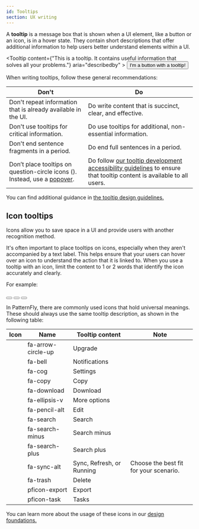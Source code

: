```yaml
---
id: Tooltips
section: UX writing
---
```



A **tooltip** is a message box that is shown when a UI element, like a button or an icon, is in a hover state. They contain short descriptions that offer additional information to help users better understand elements within a UI.

<Tooltip content={"This is a tooltip. It contains useful information that solves all your problems."} aria="describedby" >
      <Button>I'm a button with a tooltip!</Button>
</Tooltip>

When writing tooltips, follow these general recommendations:

<div class="ws-content-table">

| **Don't** | **Do** |
|----------------------------------------|---------------------|
| Don't repeat information that is already available in the UI. | Do write content that is succinct, clear, and effective. |
| Don't use tooltips for critical information. | Do use tooltips for additional, non-essential information. |
| Don't end sentence fragments in a period. | Do end full sentences in a period. |
| Don’t place tooltips on question-circle icons (<QuestionCircleIcon />). Instead, use a [popover](/components/popover).   | Do follow [our tooltip development accessibility guidelines](/components/tooltip/accessibility) to ensure that tooltip content is available to all users.|

</div>

You can find additional guidance in [the tooltip design guidelines.](/components/tooltip/design-guidelines)

## Icon tooltips 
Icons allow you to save space in a UI and provide users with another recognition method.

It's often important to place tooltips on icons, especially when they aren't accompanied by a text label. This helps ensure that your users can hover over an icon to understand the action that it is linked to. When you use a tooltip with an icon, limit the content to 1 or 2 words that identify the icon accurately and clearly. 

For example: 

<Split>
<SplitItem>
<Tooltip content={"Settings"} aria="labelledby"> <Button variant="plain" aria-label="More information about settings"> <CogIcon /></Button> </Tooltip>
</SplitItem>
<SplitItem>
<Tooltip content={"Copy"} aria="labelledby"> <Button variant="plain" aria-label="Copy"> <CopyIcon /></Button> </Tooltip>
</SplitItem>
<SplitItem>
<Tooltip content={"Search"} aria="labelledby"> <Button variant="plain" aria-label="Search"> <SearchIcon /></Button> </Tooltip>
</SplitItem>
</Split>

In PatternFly, there are commonly used icons that hold universal meanings. These should always use the same tooltip description, as shown in the following table: 

|**Icon**  | **Name** | **Tooltip content** | **Note** |
|------------|-----------|-----------|---- |
| <ArrowCircleUpIcon /> | fa-arrow-circle-up | Upgrade |
| <BellIcon />  | fa-bell | Notifications |
| <CogIcon />  | fa-cog | Settings |
| <CopyIcon />  | fa-copy | Copy |
| <DownloadIcon />  | fa-download | Download |
| <EllipsisVIcon />  | fa-ellipsis-v | More options | 
| <PencilAltIcon />  | fa-pencil-alt | Edit |
| <SearchIcon />  | fa-search | Search |
| <SearchMinusIcon />  | fa-search-minus | Search minus | 
| <SearchPlusIcon />  | fa-search-plus | Search plus |
| <SyncAltIcon />  | fa-sync-alt | Sync, Refresh, or Running | Choose the best fit for your scenario.|
| <TrashIcon />  | fa-trash | Delete | 
| <ExportIcon />  | pficon-export | Export |
| <TaskIcon />  | pficon-task | Tasks | 

You can learn more about the usage of these icons in our [design foundations.](/design-foundations/icons)
